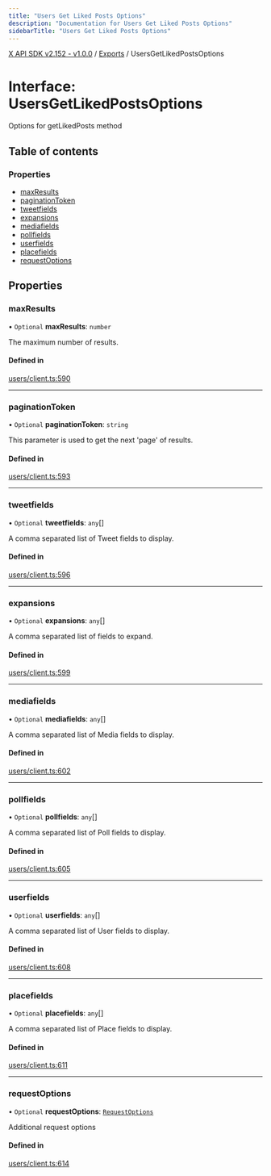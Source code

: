 ```yaml
---
title: "Users Get Liked Posts Options"
description: "Documentation for Users Get Liked Posts Options"
sidebarTitle: "Users Get Liked Posts Options"
---
```


[X API SDK v2.152 - v1.0.0](../README.md) / [Exports](../modules.md) / UsersGetLikedPostsOptions

# Interface: UsersGetLikedPostsOptions

Options for getLikedPosts method

## Table of contents

### Properties

- [maxResults](UsersGetLikedPostsOptions.md#maxresults)
- [paginationToken](UsersGetLikedPostsOptions.md#paginationtoken)
- [tweetfields](UsersGetLikedPostsOptions.md#tweetfields)
- [expansions](UsersGetLikedPostsOptions.md#expansions)
- [mediafields](UsersGetLikedPostsOptions.md#mediafields)
- [pollfields](UsersGetLikedPostsOptions.md#pollfields)
- [userfields](UsersGetLikedPostsOptions.md#userfields)
- [placefields](UsersGetLikedPostsOptions.md#placefields)
- [requestOptions](UsersGetLikedPostsOptions.md#requestoptions)

## Properties

### maxResults

• `Optional` **maxResults**: `number`

The maximum number of results.

#### Defined in

[users/client.ts:590](https://github.com/xdevplatform/xdk/blob/ad4172ef5f68f089e0f077a190b271016dd35bf7/xdk/typescript/src/users/client.ts#L590)

___

### paginationToken

• `Optional` **paginationToken**: `string`

This parameter is used to get the next 'page' of results.

#### Defined in

[users/client.ts:593](https://github.com/xdevplatform/xdk/blob/ad4172ef5f68f089e0f077a190b271016dd35bf7/xdk/typescript/src/users/client.ts#L593)

___

### tweetfields

• `Optional` **tweetfields**: `any`[]

A comma separated list of Tweet fields to display.

#### Defined in

[users/client.ts:596](https://github.com/xdevplatform/xdk/blob/ad4172ef5f68f089e0f077a190b271016dd35bf7/xdk/typescript/src/users/client.ts#L596)

___

### expansions

• `Optional` **expansions**: `any`[]

A comma separated list of fields to expand.

#### Defined in

[users/client.ts:599](https://github.com/xdevplatform/xdk/blob/ad4172ef5f68f089e0f077a190b271016dd35bf7/xdk/typescript/src/users/client.ts#L599)

___

### mediafields

• `Optional` **mediafields**: `any`[]

A comma separated list of Media fields to display.

#### Defined in

[users/client.ts:602](https://github.com/xdevplatform/xdk/blob/ad4172ef5f68f089e0f077a190b271016dd35bf7/xdk/typescript/src/users/client.ts#L602)

___

### pollfields

• `Optional` **pollfields**: `any`[]

A comma separated list of Poll fields to display.

#### Defined in

[users/client.ts:605](https://github.com/xdevplatform/xdk/blob/ad4172ef5f68f089e0f077a190b271016dd35bf7/xdk/typescript/src/users/client.ts#L605)

___

### userfields

• `Optional` **userfields**: `any`[]

A comma separated list of User fields to display.

#### Defined in

[users/client.ts:608](https://github.com/xdevplatform/xdk/blob/ad4172ef5f68f089e0f077a190b271016dd35bf7/xdk/typescript/src/users/client.ts#L608)

___

### placefields

• `Optional` **placefields**: `any`[]

A comma separated list of Place fields to display.

#### Defined in

[users/client.ts:611](https://github.com/xdevplatform/xdk/blob/ad4172ef5f68f089e0f077a190b271016dd35bf7/xdk/typescript/src/users/client.ts#L611)

___

### requestOptions

• `Optional` **requestOptions**: [`RequestOptions`](RequestOptions.md)

Additional request options

#### Defined in

[users/client.ts:614](https://github.com/xdevplatform/xdk/blob/ad4172ef5f68f089e0f077a190b271016dd35bf7/xdk/typescript/src/users/client.ts#L614)
